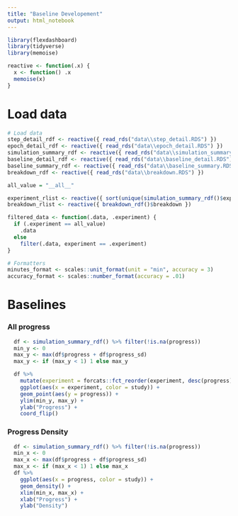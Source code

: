 ---
title: "Baseline Developement"
output: html_notebook
---

```{r setup, include=FALSE}
library(flexdashboard)
library(tidyverse)
library(memoise)

reactive <- function(.x) {
  x <- function() .x
  memoise(x)
}

```

# Load data

```{r load, include=FALSE}


# Load data
step_detail_rdf <- reactive({ read_rds("data\\step_detail.RDS") })
epoch_detail_rdf <- reactive({ read_rds("data\\epoch_detail.RDS") })
simulation_summary_rdf <- reactive({ read_rds("data\\simulation_summary.RDS") })
baseline_detail_rdf <- reactive({ read_rds("data\\baseline_detail.RDS") })
baseline_summary_rdf <- reactive({ read_rds("data\\baseline_summary.RDS") })
breakdown_rdf <- reactive({ read_rds("data\\breakdown.RDS") })

all_value = "__all__"

experiment_rlist <- reactive({ sort(unique(simulation_summary_rdf()$experiment)) })
breakdown_rlist <- reactive({ breakdown_rdf()$breakdown })

filtered_data <- function(.data, .experiment) {
  if (.experiment == all_value)
    .data
  else
    filter(.data, experiment == .experiment)
}

# Formatters
minutes_format <- scales::unit_format(unit = "min", accuracy = 3)
accuracy_format <- scales::number_format(accuracy = .01)

```

Baselines
=====================================  

### All progress

```{r}

  df <- simulation_summary_rdf() %>% filter(!is.na(progress))
  min_y <- 0
  max_y <- max(df$progress + df$progress_sd)
  max_y <- if (max_y < 1) 1 else max_y

  df %>%
    mutate(experiment = forcats::fct_reorder(experiment, desc(progress))) %>%
    ggplot(aes(x = experiment, color = study)) +
    geom_point(aes(y = progress)) +
    ylim(min_y, max_y) +
    ylab("Progress") +
    coord_flip()

```

### Progress Density

```{r}

  df <- simulation_summary_rdf() %>% filter(!is.na(progress))
  min_x <- 0
  max_x <- max(df$progress + df$progress_sd)
  max_x <- if (max_x < 1) 1 else max_x
  df %>%
    ggplot(aes(x = progress, color = study)) +
    geom_density() +
    xlim(min_x, max_x) +
    xlab("Progress") +
    ylab("Density")


```

```{r}



```

  
  


  
    
  

```

```